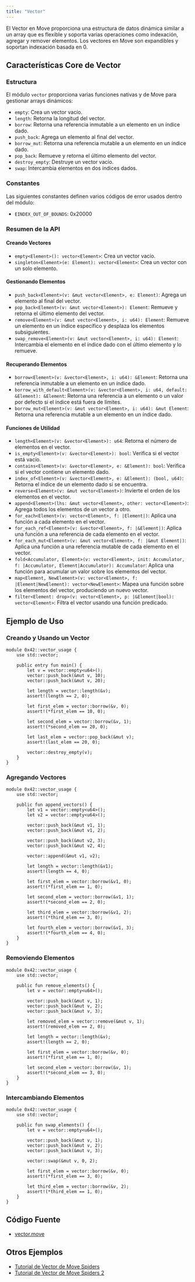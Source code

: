 ```yaml
---
title: "Vector"
---
```


El Vector en Move proporciona una estructura de datos dinámica similar a un array que es flexible y soporta varias operaciones como
indexación, agregar y remover elementos. Los vectores en Move son expandibles y soportan indexación basada en 0.

## Características Core de Vector

### Estructura

El módulo `vector` proporciona varias funciones nativas y de Move para gestionar arrays dinámicos:

- `empty`: Crea un vector vacío.
- `length`: Retorna la longitud del vector.
- `borrow`: Retorna una referencia inmutable a un elemento en un índice dado.
- `push_back`: Agrega un elemento al final del vector.
- `borrow_mut`: Retorna una referencia mutable a un elemento en un índice dado.
- `pop_back`: Remueve y retorna el último elemento del vector.
- `destroy_empty`: Destruye un vector vacío.
- `swap`: Intercambia elementos en dos índices dados.

### Constantes

Las siguientes constantes definen varios códigos de error usados dentro del módulo:

- `EINDEX_OUT_OF_BOUNDS`: 0x20000

### Resumen de la API

#### Creando Vectores

- `empty<Element>(): vector<Element>`: Crea un vector vacío.
- `singleton<Element>(e: Element): vector<Element>`: Crea un vector con un solo elemento.

#### Gestionando Elementos

- `push_back<Element>(v: &mut vector<Element>, e: Element)`: Agrega un elemento al final del vector.
- `pop_back<Element>(v: &mut vector<Element>): Element`: Remueve y retorna el último elemento del vector.
- `remove<Element>(v: &mut vector<Element>, i: u64): Element`: Remueve un elemento en un índice específico y desplaza los elementos subsiguientes.
- `swap_remove<Element>(v: &mut vector<Element>, i: u64): Element`: Intercambia el elemento en el índice dado con el último elemento y lo remueve.

#### Recuperando Elementos

- `borrow<Element>(v: &vector<Element>, i: u64): &Element`: Retorna una referencia inmutable a un elemento en un índice dado.
- `borrow_with_default<Element>(v: &vector<Element>, i: u64, default: &Element): &Element`: Retorna una referencia a un elemento o un valor por defecto si el índice está fuera de límites.
- `borrow_mut<Element>(v: &mut vector<Element>, i: u64): &mut Element`: Retorna una referencia mutable a un elemento en un índice dado.

#### Funciones de Utilidad

- `length<Element>(v: &vector<Element>): u64`: Retorna el número de elementos en el vector.
- `is_empty<Element>(v: &vector<Element>): bool`: Verifica si el vector está vacío.
- `contains<Element>(v: &vector<Element>, e: &Element): bool`: Verifica si el vector contiene un elemento dado.
- `index_of<Element>(v: &vector<Element>, e: &Element): (bool, u64)`: Retorna el índice de un elemento dado si se encuentra.
- `reverse<Element>(v: &mut vector<Element>)`: Invierte el orden de los elementos en el vector.
- `append<Element>(lhs: &mut vector<Element>, other: vector<Element>)`: Agrega todos los elementos de un vector a otro.
- `for_each<Element>(v: vector<Element>, f: |Element|)`: Aplica una función a cada elemento en el vector.
- `for_each_ref<Element>(v: &vector<Element>, f: |&Element|)`: Aplica una función a una referencia de cada elemento en el vector.
- `for_each_mut<Element>(v: &mut vector<Element>, f: |&mut Element|)`: Aplica una función a una referencia mutable de cada elemento en el vector.
- `fold<Accumulator, Element>(v: vector<Element>, init: Accumulator, f: |Accumulator, Element|Accumulator): Accumulator`: Aplica una función para acumular un valor sobre los elementos del vector.
- `map<Element, NewElement>(v: vector<Element>, f: |Element|NewElement): vector<NewElement>`: Mapea una función sobre los elementos del vector, produciendo un nuevo vector.
- `filter<Element: drop>(v: vector<Element>, p: |&Element|bool): vector<Element>`: Filtra el vector usando una función predicado.

## Ejemplo de Uso

### Creando y Usando un Vector

```move filename="vector.move"
module 0x42::vector_usage {
    use std::vector;

    public entry fun main() {
        let v = vector::empty<u64>();
        vector::push_back(&mut v, 10);
        vector::push_back(&mut v, 20);

        let length = vector::length(&v);
        assert!(length == 2, 0);

        let first_elem = vector::borrow(&v, 0);
        assert!(*first_elem == 10, 0);

        let second_elem = vector::borrow(&v, 1);
        assert!(*second_elem == 20, 0);

        let last_elem = vector::pop_back(&mut v);
        assert!(last_elem == 20, 0);

        vector::destroy_empty(v);
    }
}
```

### Agregando Vectores

```move filename="vector.move"
module 0x42::vector_usage {
    use std::vector;

    public fun append_vectors() {
        let v1 = vector::empty<u64>();
        let v2 = vector::empty<u64>();

        vector::push_back(&mut v1, 1);
        vector::push_back(&mut v1, 2);

        vector::push_back(&mut v2, 3);
        vector::push_back(&mut v2, 4);

        vector::append(&mut v1, v2);

        let length = vector::length(&v1);
        assert!(length == 4, 0);

        let first_elem = vector::borrow(&v1, 0);
        assert!(*first_elem == 1, 0);

        let second_elem = vector::borrow(&v1, 1);
        assert!(*second_elem == 2, 0);

        let third_elem = vector::borrow(&v1, 2);
        assert!(*third_elem == 3, 0);

        let fourth_elem = vector::borrow(&v1, 3);
        assert!(*fourth_elem == 4, 0);
    }
}
```

### Removiendo Elementos

```move filename="vector.move"
module 0x42::vector_usage {
    use std::vector;

    public fun remove_elements() {
        let v = vector::empty<u64>();

        vector::push_back(&mut v, 1);
        vector::push_back(&mut v, 2);
        vector::push_back(&mut v, 3);

        let removed_elem = vector::remove(&mut v, 1);
        assert!(removed_elem == 2, 0);

        let length = vector::length(&v);
        assert!(length == 2, 0);

        let first_elem = vector::borrow(&v, 0);
        assert!(*first_elem == 1, 0);

        let second_elem = vector::borrow(&v, 1);
        assert!(*second_elem == 3, 0);
    }
}
```

### Intercambiando Elementos

```move filename="vector.move"
module 0x42::vector_usage {
    use std::vector;

    public fun swap_elements() {
        let v = vector::empty<u64>();

        vector::push_back(&mut v, 1);
        vector::push_back(&mut v, 2);
        vector::push_back(&mut v, 3);

        vector::swap(&mut v, 0, 2);

        let first_elem = vector::borrow(&v, 0);
        assert!(*first_elem == 3, 0);

        let third_elem = vector::borrow(&v, 2);
        assert!(*third_elem == 1, 0);
    }
}
```

## Código Fuente

- [vector.move](https://github.com/aptos-labs/aptos-core/blob/main/third_party/move/move-stdlib/sources/vector.move)

## Otros Ejemplos

- [Tutorial de Vector de Move Spiders](https://movespiders.com/courses/modules/datastructures/lessonId/1)
- [Tutorial de Vector de Move Spiders 2](https://movespiders.com/courses/modules/basics/lessonId/7)
